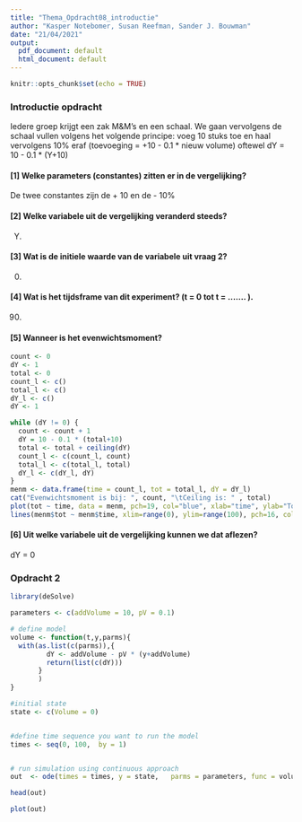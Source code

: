 ```yaml
---
title: "Thema_Opdracht08_introductie"
author: "Kasper Notebomer, Susan Reefman, Sander J. Bouwman"
date: "21/04/2021"
output:
  pdf_document: default
  html_document: default
---
```


```r
knitr::opts_chunk$set(echo = TRUE)
```

### Introductie opdracht

Iedere groep krijgt een zak M&M’s en een schaal. We gaan vervolgens de schaal vullen volgens het volgende principe: voeg 10 stuks toe en haal vervolgens 10% eraf (toevoeging = +10 - 0.1 * nieuw volume) oftewel
dY = 10 - 0.1 * (Y+10)

#### [1] Welke parameters (constantes) zitten er in de vergelijking?

De twee constantes zijn de + 10 en de - 10%

#### [2] Welke variabele uit de vergelijking veranderd steeds?  

Y.

#### [3] Wat is de initiele waarde van de variabele uit vraag 2?  

0.

#### [4] Wat is het tijdsframe van dit experiment? (t = 0 tot t = ……. ).

90. 

#### [5] Wanneer is het evenwichtsmoment?
  
```r
count <- 0
dY <- 1
total <- 0
count_l <- c()
total_l <- c()
dY_l <- c()
dY <- 1

while (dY != 0) {
  count <- count + 1
  dY = 10 - 0.1 * (total+10)
  total <- total + ceiling(dY)
  count_l <- c(count_l, count)
  total_l <- c(total_l, total)
  dY_l <- c(dY_l, dY)
}
menm <- data.frame(time = count_l, tot = total_l, dY = dY_l)
cat("Evenwichtsmoment is bij: ", count, "\tCeiling is: " , total)
plot(tot ~ time, data = menm, pch=19, col="blue", xlab="time", ylab="Total M&M's")
lines(menm$tot ~ menm$time, xlim=range(0), ylim=range(100), pch=16, col="red")

```

#### [6] Uit welke variabele uit de vergelijking kunnen we dat aflezen?  

dY = 0

### Opdracht 2

```r
library(deSolve)

parameters <- c(addVolume = 10, pV = 0.1) 

# define model 
volume <- function(t,y,parms){
  with(as.list(c(parms)),{
         dY <- addVolume - pV * (y+addVolume)
         return(list(c(dY)))
       }
       )
}

#initial state
state <- c(Volume = 0)


#define time sequence you want to run the model
times <- seq(0, 100,  by = 1)


# run simulation using continuous approach
out  <- ode(times = times, y = state,   parms = parameters, func = volume, method = "euler")

head(out)

plot(out)
```

